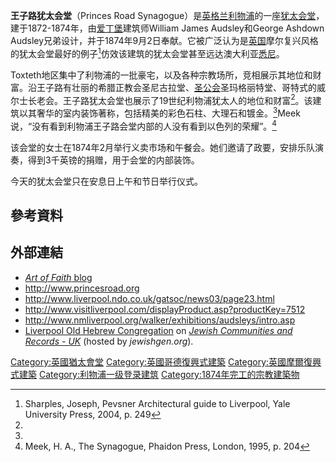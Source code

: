 {{Infobox religious building
|building_name = 王子路犹太会堂
|image = The Synagogue of the Liverpool Old Hebrew Congregation - geograph.org.uk - 1703408 crop.JPG
|image_size = 300px
|location = [[英格兰|英格兰]][[利物浦|利物浦]]
|geo = {{Coord|53.3951|-2.9650|display=inline,title|type:landmark_region:HR}}
|religious_affiliation = [[犹太教正统派|犹太教正统派]]
|consecration_year = 1874
|architect = [[W._&_G._Audsley|W. & G. Audsley]]
|architecture_type = [[犹太会堂|犹太会堂]]
|architecture_style = 摩尔复兴、哥特复兴
|groundbreaking = 1872
|year_completed = 1874
|construction_cost = £14,975 8s 11d (1874)
|capacity = 824
}}
'''王子路犹太会堂'''（Princes Road Synagogue）是[[英格兰|英格兰]][[利物浦|利物浦]]的一座[[犹太会堂|犹太会堂]]，建于1872-1874年，由[[爱丁堡|爱丁堡]]建筑师William James Audsley和George Ashdown Audsley兄弟设计，并于1874年9月2日奉献。它被广泛认为是[[英国|英国]]摩尔复兴风格的犹太会堂最好的例子<ref name=JS> Sharples, Joseph, Pevsner Architectural guide to Liverpool, Yale University Press, 2004, p. 249</ref>仿效该建筑的犹太会堂甚至远达澳大利亚[[悉尼|悉尼]]。

Toxteth地区集中了利物浦的一批豪宅，以及各种宗教场所，竞相展示其地位和财富。沿王子路有壮丽的希腊正教会圣尼古拉堂、[[圣公会|圣公会]]圣玛格丽特堂、哥特式的威尔士长老会。王子路犹太会堂也展示了19世纪利物浦犹太人的地位和财富<ref name="Meek, H. A. 1995, p. 204"/>。该建筑以其奢华的室内装饰著称，包括精美的彩色石柱、大理石和镀金。<ref name=JS/>Meek说，“没有看到利物浦王子路会堂内部的人没有看到以色列的荣耀”。<ref name="Meek, H. A. 1995, p. 204">Meek, H. A., The Synagogue,  Phaidon  Press, London, 1995, p. 204</ref>

该会堂的女士在1874年2月举行义卖市场和午餐会。她们邀请了政要，安排乐队演奏，得到3千英镑的捐赠，用于会堂的内部装饰。   

今天的犹太会堂只在安息日上午和节日举行仪式。

== 參考資料 ==
{{reflist|30em}}

== 外部連結 ==
*[http://illuminations-artoffaith.blogspot.com/2008/03/welcome-to-toxteth.html ''Art of Faith'' blog] {{Wayback|url=http://illuminations-artoffaith.blogspot.com/2008/03/welcome-to-toxteth.html |date=20160303205249 }}
*http://www.princesroad.org {{Wayback|url=http://www.princesroad.org/ |date=20190916051501 }}
*http://www.liverpool.ndo.co.uk/gatsoc/news03/page23.html {{Wayback|url=http://www.liverpool.ndo.co.uk/gatsoc/news03/page23.html |date=20160305002211 }}
*http://www.visitliverpool.com/displayProduct.asp?productKey=7512 {{Wayback|url=http://www.visitliverpool.com/displayProduct.asp?productKey=7512 |date=20050112011207 }}
*http://www.nmliverpool.org/walker/exhibitions/audsleys/intro.asp{{dead link|date=2018年1月 |bot=InternetArchiveBot |fix-attempted=yes }}
*[http://www.jewishgen.org/JCR-UK/Community/lp2/index.htm Liverpool Old Hebrew Congregation] {{Wayback|url=http://www.jewishgen.org/JCR-UK/Community/lp2/index.htm |date=20151223162309 }} on [http://www.jewishgen.org/jcr-uk/ ''Jewish Communities and Records - UK''] {{Wayback|url=http://www.jewishgen.org/jcr-uk/ |date=20170213213815 }} (hosted by ''jewishgen.org'').

[[Category:英國猶太會堂|Category:英國猶太會堂]]
[[Category:英國哥德復興式建築|Category:英國哥德復興式建築]]
[[Category:英國摩爾復興式建築|Category:英國摩爾復興式建築]]
[[Category:利物浦一级登录建筑|Category:利物浦一级登录建筑]]
[[Category:1874年完工的宗教建築物|Category:1874年完工的宗教建築物]]